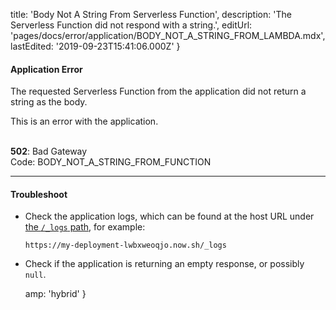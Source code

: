 
  title: 'Body Not A String From Serverless Function',
  description: 'The Serverless Function did not respond with a string.',
  editUrl: 'pages/docs/error/application/BODY_NOT_A_STRING_FROM_LAMBDA.mdx',
  lastEdited: '2019-09-23T15:41:06.000Z'
}

#### Application Error

The requested Serverless Function from the application did not return a string as the body.

This is an error with the application.

<br />

<Note label={false}>
  <b>502</b>: Bad Gateway
  <br />
  Code: <InlineCode>BODY_NOT_A_STRING_FROM_FUNCTION</InlineCode>
</Note>

---

#### Troubleshoot

- Check the application logs, which can be found at the host URL under [the `/_logs` path](/docs/v2/advanced/concepts/special-paths#logs-view), for example:
  ```
  https://my-deployment-lwbxweoqjo.now.sh/_logs
  ```
- Check if the application is returning an empty response, or possibly `null`.


  amp: 'hybrid'
}
